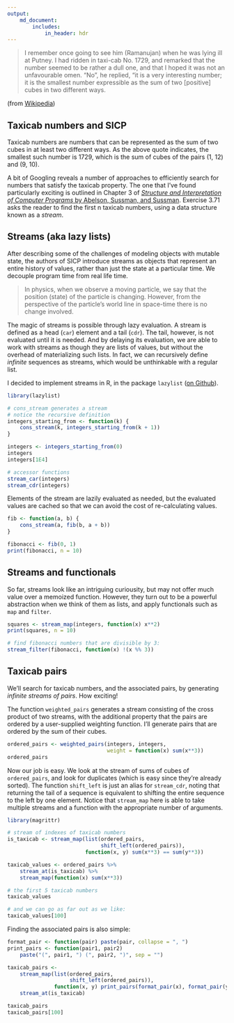 ```yaml
---
output: 
    md_document:
        includes:
            in_header: hdr
---
```


>I remember once going to see him (Ramanujan) when he was lying ill at Putney. I had ridden in taxi-cab No. 1729, and remarked that the number seemed to be rather a dull one, and that I hoped it was not an unfavourable omen. "No", he replied, "it is a very interesting number; it is the smallest number expressible as the sum of two [positive] cubes in two different ways.

(from [Wikipedia](https://en.wikipedia.org/wiki/Taxicab_number))

## Taxicab numbers and SICP
Taxicab numbers are numbers that can be represented as the sum of two cubes in at least two different ways. As the above quote indicates, the smallest such number is 1729, which is the sum of cubes of the pairs (1, 12) and (9, 10).

A bit of Googling reveals a number of approaches to efficiently search for numbers that satisfy the taxicab property. The one that I've found particularly exciting is outlined in Chapter 3 of [*Structure and Interpretation of Computer Programs* by Abelson, Sussman, and Sussman](https://mitpress.mit.edu/sicp/full-text/book/book.html). Exercise 3.71 asks the reader to find the first n taxicab numbers, using a data structure known as a _stream_.

## Streams (aka lazy lists)
After describing some of the challenges of modeling objects with mutable state, the authors of SICP introduce streams as objects that represent an entire history of values, rather than just the state at a particular time. We decouple program time from real life time. 

>  In physics, when we observe a moving particle, we say that the position (state) of the particle is changing. However, from the perspective of the particle's world line in space-time there is no change involved.

The magic of streams is possible through lazy evaluation. A stream is defined as a head (`car`) element and a tail (`cdr`). The tail, however, is not evaluated until it is needed. And by delaying its evaluation, we are able to work with streams as though they are lists of values, but without the overhead of materializing such lists. In fact, we can recursively define _infinite_ sequences as streams, which would be unthinkable with a regular list. 

I decided to implement streams in R, in the package `lazylist` ([on Github](https://github.com/tarakc02/lazylist)).

```r
library(lazylist)

# cons_stream generates a stream
# notice the recursive definition
integers_starting_from <- function(k) {
    cons_stream(k, integers_starting_from(k + 1))
}

integers <- integers_starting_from(0)
integers
integers[1E4]

# accessor functions
stream_car(integers)
stream_cdr(integers)
```

Elements of the stream are lazily evaluated as needed, but the evaluated values are cached so that we can avoid the cost of re-calculating values.

```r
fib <- function(a, b) {
    cons_stream(a, fib(b, a + b))
}

fibonacci <- fib(0, 1)
print(fibonacci, n = 10)
```

## Streams and functionals

So far, streams look like an intriguing curiousity, but may not offer much value over a memoized function. However, they turn out to be a powerful abstraction when we think of them as lists, and apply functionals such as `map` and `filter`.

```r
squares <- stream_map(integers, function(x) x**2)
print(squares, n = 10)

# find fibonacci numbers that are divisible by 3:
stream_filter(fibonacci, function(x) !(x %% 3))
```

## Taxicab pairs
We'll search for taxicab numbers, and the associated pairs, by generating _infinite streams of pairs_. How exciting!

The function `weighted_pairs` generates a stream consisting of the cross product of two streams, with the additional property that the pairs are ordered by a user-supplied weighting function. I'll generate pairs that are ordered by the sum of their cubes.

```r
ordered_pairs <- weighted_pairs(integers, integers, 
                                weight = function(x) sum(x**3))
ordered_pairs
```

Now our job is easy. We look at the stream of sums of cubes of `ordered_pairs`, and look for duplicates (which is easy since they're already sorted). The function `shift_left` is just an alias for `stream_cdr`, noting that returning the tail of a sequence is equivalent to shifting the entire sequence to the left by one element. Notice that `stream_map` here is able to take multiple streams and a function with the appropriate number of arguments.

```r
library(magrittr)

# stream of indexes of taxicab numbers
is_taxicab <- stream_map(list(ordered_pairs,
                              shift_left(ordered_pairs)),
                         function(x, y) sum(x**3) == sum(y**3))

taxicab_values <- ordered_pairs %>% 
    stream_at(is_taxicab) %>%
    stream_map(function(x) sum(x**3))

# the first 5 taxicab numbers
taxicab_values

# and we can go as far out as we like:
taxicab_values[100]
```

Finding the associated pairs is also simple:
```r
format_pair <- function(pair) paste(pair, collapse = ", ")
print_pairs <- function(pair1, pair2) 
    paste("(", pair1, ") (", pair2, ")", sep = "")

taxicab_pairs <- 
    stream_map(list(ordered_pairs,
                    shift_left(ordered_pairs)), 
               function(x, y) print_pairs(format_pair(x), format_pair(y))) %>%
    stream_at(is_taxicab)

taxicab_pairs
taxicab_pairs[100]
```